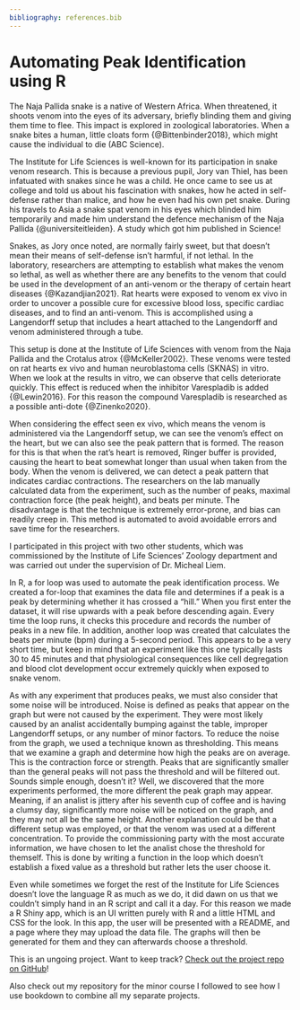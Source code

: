 ```yaml
---
bibliography: references.bib
---
```


# Automating Peak Identification using R

The Naja Pallida snake is a native of Western Africa. When threatened, it shoots venom into the eyes of its adversary, briefly blinding them and giving them time to flee. This impact is explored in zoological laboratories. When a snake bites a human, little cloats form {@Bittenbinder2018}, which might cause the individual to die (ABC Science).

The Institute for Life Sciences is well-known for its participation in snake venom research. This is because a previous pupil, Jory van Thiel, has been infatuated with snakes since he was a child. He once came to see us at college and told us about his fascination with snakes, how he acted in self-defense rather than malice, and how he even had his own pet snake. During his travels to Asia a snake spat venom in his eyes which blinded him temporarily and made him understand the defence mechanism of the Naja Pallida {@universiteitleiden}. A study which got him published in Science!

Snakes, as Jory once noted, are normally fairly sweet, but that doesn't mean their means of self-defense isn't harmful, if not lethal. In the laboratory, researchers are attempting to establish what makes the venom so lethal, as well as whether there are any benefits to the venom that could be used in the development of an anti-venom or the therapy of certain heart diseases {@Kazandjian2021}.
Rat hearts were exposed to venom ex vivo in order to uncover a possible cure for excessive blood loss, specific cardiac diseases, and to find an anti-venom. This is accomplished using a Langendorff setup that includes a heart attached to the Langendorff and venom administered through a tube.

This setup is done at the Institute of Life Sciences with venom from the Naja Pallida and the Crotalus atrox {@McKeller2002}. These venoms were tested on rat hearts ex vivo and human neuroblastoma cells (SKNAS) in vitro. When we look at the results in vitro, we can observe that cells deteriorate quickly. This effect is reduced when the inhibitor Varespladib is added {@Lewin2016}. For this reason the compound Varespladib is researched as a possible anti-dote {@Zinenko2020}.

When considering the effect seen ex vivo, which means the venom is administered via the Langendorff setup, we can see the venom's effect on the heart, but we can also see the peak pattern that is formed. The reason for this is that when the rat's heart is removed, Ringer buffer is provided, causing the heart to beat somewhat longer than usual when taken from the body. When the venom is delivered, we can detect a peak pattern that indicates cardiac contractions. The researchers on the lab manually calculated data from the experiment, such as the number of peaks, maximal contraction force (the peak height), and beats per minute. The disadvantage is that the technique is extremely error-prone, and bias can readily creep in. This method is automated to avoid avoidable errors and save time for the researchers.

I participated in this project with two other students, which was commissioned by the Institute of Life Sciences' Zoology department and was carried out under the supervision of Dr. Micheal Liem. 

In R, a for loop was used to automate the peak identification process. We created a for-loop that examines the data file and determines if a peak is a peak by determining whether it has crossed a "hill." When you first enter the dataset, it will rise upwards with a peak before descending again. Every time the loop runs, it checks this procedure and records the number of peaks in a new file. In addition, another loop was created that calculates the beats per minute (bpm) during a 5-second period. This appears to be a very short time, but keep in mind that an experiment like this one typically lasts 30 to 45 minutes and that physiological consequences like cell degregation and blood clot development occur extremely quickly when exposed to snake venom.

As with any experiment that produces peaks, we must also consider that some noise will be introduced. Noise is defined as peaks that appear on the graph but were not caused by the experiment. They were most likely caused by an analist accidentally bumping against the table, improper Langendorff setups, or any number of minor factors. To reduce the noise from the graph, we used a technique known as thresholding. This means that we examine a graph and determine how high the peaks are on average. This is the contraction force or strength. Peaks that are significantly smaller than the general peaks will not pass the threshold and will be filtered out.
Sounds simple enough, doesn't it? Well, we discovered that the more experiments performed, the more different the peak graph may appear. Meaning, if an analist is jittery after his seventh cup of coffee and is having a clumsy day, significantly more noise will be noticed on the graph, and they may not all be the same height. Another explanation could be that a different setup was employed, or that the venom was used at a different concentration. 
To provide the commissioning party with the most accurate information, we have chosen to let the analist chose the threshold for themself. This is done by writing a function in the loop which doesn't establish a fixed value as a threshold but rather lets the user choose it.

Even while sometimes we forget the rest of the Institute for Life Sciences doesn't love the language R as much as we do, it did dawn on us that we couldn't simply hand in an R script and call it a day. For this reason we made a R Shiny app, which is an UI written purely with R and a little HTML and CSS for the look. In this app, the user will be presented with a README, and a page where they may upload the data file. The graphs will then be generated for them and they can afterwards choose a threshold.

This is an ungoing project. Want to keep track? [Check out the project repo on GitHub](https://github.com/ProjecticumDataScience/dsfb2_project_regenworm)!

Also check out my repository for the minor course I followed to see how I use bookdown to combine all my separate projects.